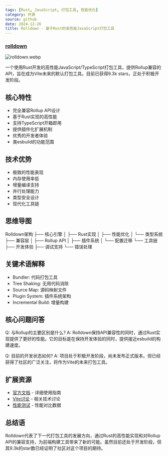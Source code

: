 ```yaml
---
tags: [Rust, JavaScript, 打包工具, 性能优化]
category: 开源
source: github
date: 2024-12-26
title: Rolldown - 基于Rust的高性能JavaScript打包工具
---
```


### [rolldown](https://github.com/rolldown/rolldown)

![rolldown.webp](https://img.mengpeng.tech/i/2024/12/26/676ce8a8f2d38.webp)

一个使用Rust开发的高性能JavaScript/TypeScript打包工具，提供Rollup兼容的API，旨在成为Vite未来的默认打包工具。目前已获得9.3k stars，正处于积极开发阶段。

## 核心特性

- 完全兼容Rollup API设计
- 基于Rust实现的高性能
- 支持TypeScript开箱即用
- 提供插件化扩展机制
- 优秀的开发者体验
- 类esbuild的功能范围

## 技术优势

- 极致的性能表现
- 内存使用率低
- 增量编译支持
- 并行处理能力
- 类型安全设计
- 现代化工具链

## 思维导图
Rolldown架构
├── 核心引擎
│   ├── Rust实现
│   ├── 性能优化
│   └── 类型系统
├── 兼容层
│   ├── Rollup API
│   ├── 插件系统
│   └── 配置迁移
└── 工具链
    ├── 开发体验
    ├── 调试支持
    └── 错误处理

## 关键术语解释

- Bundler: 代码打包工具
- Tree Shaking: 无用代码消除
- Source Map: 源码映射文件
- Plugin System: 插件系统架构
- Incremental Build: 增量构建

## 核心问题问答

Q: 与Rollup的主要区别是什么?
A: Rolldown保持API兼容性的同时，通过Rust实现提供了更好的性能。它的目标是在保持开发体验的同时，提供接近esbuild的构建速度。

Q: 目前的开发状态如何?
A: 项目处于积极开发阶段，尚未发布正式版本。但已经获得了社区的广泛关注，将作为Vite的未来打包工具。

## 扩展资源

- [官方文档](https://rolldown.rs) - 详细使用指南
- [Vite讨论](https://github.com/vitejs/vite/discussions/14467) - 相关技术讨论
- [性能测试](https://rolldown.rs/benchmarks) - 性能对比数据

## 总结语

Rolldown代表了下一代打包工具的发展方向，通过Rust的高性能实现和对Rollup API的兼容支持，为前端构建工具带来了新的可能。虽然目前还处于开发阶段，但其9.3k的star数已经证明了社区对这个项目的期待。 